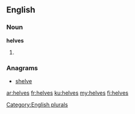 ==English==

===Noun===
'''helves'''

# {{plural of|helve}}

===Anagrams===
* [[shelve#English|shelve]]

[[Category:English plurals]]

[[ar:helves]]
[[fr:helves]]
[[ku:helves]]
[[my:helves]]
[[fi:helves]]